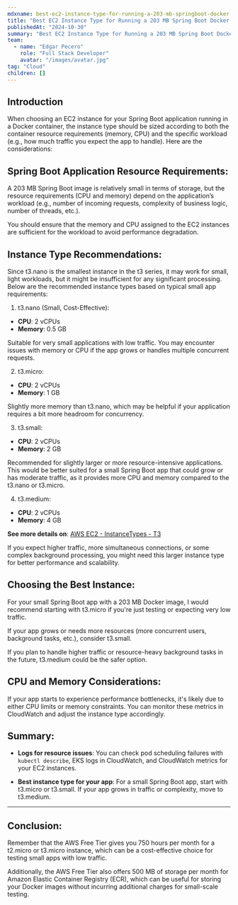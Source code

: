 ```yaml
---
mdxname: best-ec2-instance-type-for-running-a-203-mb-springboot-docker-img.mdx
title: "Best EC2 Instance Type for Running a 203 MB Spring Boot Docker Image"
publishedAt: "2024-10-30"
summary: "Best EC2 Instance Type for Running a 203 MB Spring Boot Docker Image"
team:
  - name: "Edgar Pecero"
    role: "Full Stack Developer"
    avatar: "/images/avatar.jpg"
tag: "Cloud"
children: []
---
```


## Introduction

When choosing an EC2 instance for your Spring Boot application running in a Docker container, the instance type should be sized according to both the container resource requirements (memory, CPU) and the specific workload (e.g., how much traffic you expect the app to handle). Here are the considerations:

## Spring Boot Application Resource Requirements:

A 203 MB Spring Boot image is relatively small in terms of storage, but the resource requirements (CPU and memory) depend on the application’s workload (e.g., number of incoming requests, complexity of business logic, number of threads, etc.).

You should ensure that the memory and CPU assigned to the EC2 instances are sufficient for the workload to avoid performance degradation.

## Instance Type Recommendations:

Since t3.nano is the smallest instance in the t3 series, it may work for small, light workloads, but it might be insufficient for any significant processing. Below are the recommended instance types based on typical small app requirements:

1. t3.nano (Small, Cost-Effective):

- **CPU**: 2 vCPUs  
- **Memory**: 0.5 GB  

Suitable for very small applications with low traffic. You may encounter issues with memory or CPU if the app grows or handles multiple concurrent requests.

2. t3.micro:

- **CPU**: 2 vCPUs  
- **Memory**: 1 GB  

Slightly more memory than t3.nano, which may be helpful if your application requires a bit more headroom for concurrency.

3. t3.small:

- **CPU**: 2 vCPUs  
- **Memory**: 2 GB  

Recommended for slightly larger or more resource-intensive applications. This would be better suited for a small Spring Boot app that could grow or has moderate traffic, as it provides more CPU and memory compared to the t3.nano or t3.micro.

4. t3.medium:

- **CPU**: 2 vCPUs  
- **Memory**: 4 GB  

**See more details on**: [AWS EC2 - InstanceTypes - T3](https://aws.amazon.com/ec2/instance-types/t3/)

If you expect higher traffic, more simultaneous connections, or some complex background processing, you might need this larger instance type for better performance and scalability.

## Choosing the Best Instance:

For your small Spring Boot app with a 203 MB Docker image, I would recommend starting with t3.micro if you're just testing or expecting very low traffic.

If your app grows or needs more resources (more concurrent users, background tasks, etc.), consider t3.small.

If you plan to handle higher traffic or resource-heavy background tasks in the future, t3.medium could be the safer option.

## CPU and Memory Considerations:

If your app starts to experience performance bottlenecks, it's likely due to either CPU limits or memory constraints. You can monitor these metrics in CloudWatch and adjust the instance type accordingly.

## Summary:

- **Logs for resource issues**: You can check pod scheduling failures with `kubectl describe`, EKS logs in CloudWatch, and CloudWatch metrics for your EC2 instances.
  
- **Best instance type for your app**: For a small Spring Boot app, start with t3.micro or t3.small. If your app grows in traffic or complexity, move to t3.medium.

---

## Conclusion:  
Remember that the AWS Free Tier gives you 750 hours per month for a t2.micro or t3.micro instance, which can be a cost-effective choice for testing small apps with low traffic.

Additionally, the AWS Free Tier also offers 500 MB of storage per month for Amazon Elastic Container Registry (ECR), which can be useful for storing your Docker images without incurring additional charges for small-scale testing.